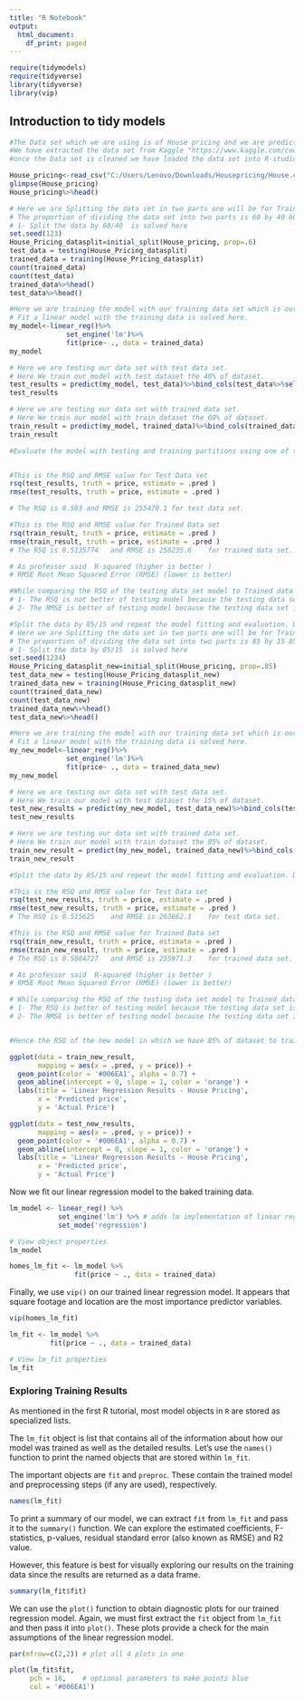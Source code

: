 ---
title: "R Notebook"
output:
  html_document:
    df_print: paged
---

```{r}
require(tidymodels)
require(tidyverse)
library(tidyverse)
library(vip)
```

## Introduction to tidy models

```{r}
#The Data set which we are using is of House pricing and we are predicting House prices on basis of Rooms, Area, and other attributes.
#We have extracted the data set from Kaggle "https://www.kaggle.com/code/burhanykiyakoglu/predicting-house-prices" after getting the data set we have cleaned the data set by removing null values and setting correct column names we handled all this in Excel.
#once the Data set is cleaned we have loaded the data set into R-studio which is given below:

House_pricing<-read_csv("C:/Users/Lenovo/Downloads/Housepricing/House.csv")
glimpse(House_pricing)
House_pricing%>%head()
```

```{r}
# Here we are Splitting the data set in two parts one will be for Training data set and other will be for Testing purpose.
# The proportion of dividing the data set into two parts is 60 by 40 60% data set will be for training and 40% data set will be for testing.
# 1- Split the data by 60/40  is solved here
set.seed(123)
House_Pricing_datasplit=initial_split(House_pricing, prop=.6)
test_data = testing(House_Pricing_datasplit)
trained_data = training(House_Pricing_datasplit)
count(trained_data)
count(test_data)
trained_data%>%head()
test_data%>%head()
```

```{r}
#Here we are training the model with our training data set which is our 60% of our actual data set.
# Fit a linear model with the training data is solved here.
my_model<-linear_reg()%>%
              set_engine('lm')%>%
              fit(price~ ., data = trained_data)
my_model
```

```{r}
# Here we are testing our data set with test data set.
# Here We train our model with test dataset the 40% of dataset. 
test_results = predict(my_model, test_data)%>%bind_cols(test_data%>%select(price))
test_results
```

```{r}
# Here we are testing our data set with trained data set.
# Here We train our model with train dataset the 60% of dataset. 
train_result = predict(my_model, trained_data)%>%bind_cols(trained_data%>%select(price))
train_result
```

```{r}
#Evaluate the model with testing and training partitions using one of the covered evaluation criteria. Which partition yields a better result. Why do you think that is the case?  this is solved below :


#This is the RSQ and RMSE value for Test Data set
rsq(test_results, truth = price, estimate = .pred )
rmse(test_results, truth = price, estimate = .pred )

# The RSQ is 0.503 and RMSE is 255470.1 for test data set.
```

```{r}
#This is the RSQ and RMSE value for Trained Data set
rsq(train_result, truth = price, estimate = .pred )
rmse(train_result, truth = price, estimate = .pred )
# The RSQ is 0.5135774	 and RMSE is 258235.6	 for trained data set.
```

```{r}
# As professor said  R-squared (higher is better )
# RMSE Root Mean Squared Error (RMSE) (lower is better)

#While comparing the RSQ of the testing data set model to Trained data set model the RSQ is higher for the testing model which means the testing model is quite accurate comparing to the trained model because of the following reasons:
# 1- The RSQ is not better of testing model because the testing data set is not used in training the model so its new so that's why its doesn't gives the better results.
# 2- The RMSE is better of testing model because the testing data set is not used in training the model so its new so that's why its gives the better results.

```

```{r}
#Split the data by 85/15 and repeat the model fitting and evaluation. Did the results get better? Briefly summarize your observations. Is been solved here.
# Here we are Splitting the data set in two parts one will be for Training data set and other will be for Testing purpose.
# The proportion of dividing the data set into two parts is 85 by 15 85% data set will be for training and 15% data set will be for testing.
# 1- Split the data by 85/15  is solved here
set.seed(1234)
House_Pricing_datasplit_new=initial_split(House_pricing, prop=.85)
test_data_new = testing(House_Pricing_datasplit_new)
trained_data_new = training(House_Pricing_datasplit_new)
count(trained_data_new)
count(test_data_new)
trained_data_new%>%head()
test_data_new%>%head()
```

```{r}
#Here we are training the model with our training data set which is our 85% of our actual data set.
# Fit a linear model with the training data is solved here.
my_new_model<-linear_reg()%>%
              set_engine('lm')%>%
              fit(price~ ., data = trained_data_new)
my_new_model
```

```{r}
# Here we are testing our data set with test data set.
# Here We train our model with test dataset the 15% of dataset. 
test_new_results = predict(my_new_model, test_data_new)%>%bind_cols(test_data_new%>%select(price))
test_new_results
```

```{r}
# Here we are testing our data set with trained data set.
# Here We train our model with train dataset the 85% of dataset. 
train_new_result = predict(my_new_model, trained_data_new)%>%bind_cols(trained_data_new%>%select(price))
train_new_result
```

```{r}
#Split the data by 85/15 and repeat the model fitting and evaluation. Did the results get better? Briefly summarize your observations.   this is solved below :

#This is the RSQ and RMSE value for Test Data set
rsq(test_new_results, truth = price, estimate = .pred )
rmse(test_new_results, truth = price, estimate = .pred )
# The RSQ is 0.515625	 and RMSE is 263662.1	 for test data set.
```

```{r}
#This is the RSQ and RMSE value for Trained Data set
rsq(train_new_result, truth = price, estimate = .pred )
rmse(train_new_result, truth = price, estimate = .pred )
# The RSQ is 0.5084727	 and RMSE is 255971.3	 for trained data set.
```

```{r}
# As professor said  R-squared (higher is better )
# RMSE Root Mean Squared Error (RMSE) (lower is better)

# While comparing the RSQ of the testing data set model to Trained data set model the RSQ is higher for the testing model which means the testing model is quite accurate comparing to the trained model because of the following reasons:
# 1- The RSQ is better of testing model because the testing data set is not used in training the model so its new so that's why its gives the better results.
# 2- The RMSE is better of testing model because the testing data set is not used in training the model so its new so that's why its gives the better results.


#Hence the RSQ of the new model in which we have 85% of dataset to train is better than the old model because we have large amount of dataset to train the model so the model will give more accuracy.
```



```{r}
ggplot(data = train_new_result,
       mapping = aes(x = .pred, y = price)) +
  geom_point(color = '#006EA1', alpha = 0.7) +
  geom_abline(intercept = 0, slope = 1, color = 'orange') +
  labs(title = 'Linear Regression Results - House Pricing',
       x = 'Predicted price',
       y = 'Actual Price')
```
```{r}
ggplot(data = test_new_results,
       mapping = aes(x = .pred, y = price)) +
  geom_point(color = '#006EA1', alpha = 0.7) +
  geom_abline(intercept = 0, slope = 1, color = 'orange') +
  labs(title = 'Linear Regression Results - House Pricing',
       x = 'Predicted price',
       y = 'Actual Price')
```

Now we fit our linear regression model to the baked training data.


```{r}
lm_model <- linear_reg() %>% 
            set_engine('lm') %>% # adds lm implementation of linear regression
            set_mode('regression')

# View object properties
lm_model
```
```{r}
homes_lm_fit <- lm_model %>% 
                fit(price ~ ., data = trained_data)
```


Finally, we use `vip()` on our trained linear regression model. It appears that square footage and location are the most importance predictor variables.


```{r}
vip(homes_lm_fit)
```


```{r}
lm_fit <- lm_model %>% 
          fit(price ~ ., data = trained_data)

# View lm_fit properties
lm_fit
```



### Exploring Training Results

As mentioned in the first R tutorial, most model objects in `R` are stored as specialized lists.

The `lm_fit` object is list that contains all of the information about how our model was trained as well as the detailed results. Let's use the `names()` function to print the named objects that are stored within `lm_fit`.

The important objects are `fit` and `preproc`. These contain the trained model and preprocessing steps (if any are used), respectively. 


```{r}
names(lm_fit)
```



To print a summary of our model, we can extract `fit` from `lm_fit` and pass it to the `summary()` function. We can explore the estimated coefficients, F-statistics, p-values, residual standard error (also known as RMSE) and R2 value.

However, this feature is best for visually exploring our results on the training data since the results are returned as a data frame.



```{r}
summary(lm_fit$fit)
```




We can use the `plot()` function to obtain diagnostic plots for our trained regression model. Again, we must first extract the `fit` object from `lm_fit` and then pass it into `plot()`. These plots provide a check for the main assumptions of the linear regression model.



```{r fig.width = 10, fig.height = 10}
par(mfrow=c(2,2)) # plot all 4 plots in one

plot(lm_fit$fit, 
     pch = 16,    # optional parameters to make points blue
     col = '#006EA1')

```
